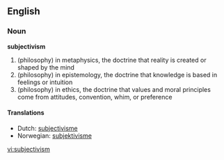==English==

===Noun===
'''subjectivism'''

# (philosophy) in metaphysics, the doctrine that reality is created or shaped by the mind
# (philosophy) in epistemology, the doctrine that knowledge is based in feelings or intuition
# (philosophy) in ethics, the doctrine that values and moral principles come from attitudes, convention, whim, or preference

====Translations====
*Dutch: [[subjectivisme]] {{n}}
*Norwegian: [[subjektivisme]]

[[vi:subjectivism]]